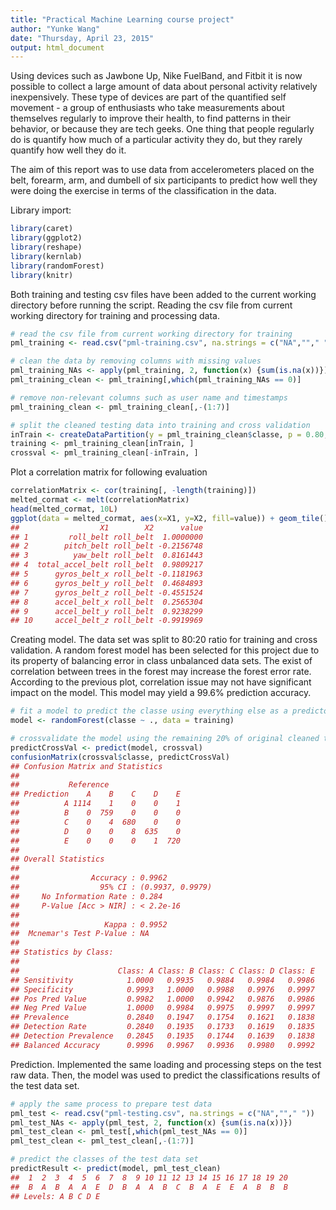```yaml
---
title: "Practical Machine Learning course project"
author: "Yunke Wang"
date: "Thursday, April 23, 2015"
output: html_document
---
```


Using devices such as Jawbone Up, Nike FuelBand, and Fitbit it is now possible to collect a large amount of data about personal activity relatively inexpensively. These type of devices are part of the quantified self movement - a group of enthusiasts who take measurements about themselves regularly to improve their health, to find patterns in their behavior, or because they are tech geeks. One thing that people regularly do is quantify how much of a particular activity they do, but they rarely quantify how well they do it.

The aim of this report was to use data from accelerometers placed on the belt, forearm, arm, and dumbell of six participants to predict how well they were doing the exercise in terms of the classification in the data. 

Library import:

```r
library(caret)
library(ggplot2)
library(reshape)
library(kernlab)
library(randomForest)
library(knitr)
```

Both training and testing csv files have been added to the current working directory before running the script. Reading the csv file from current working directory for training and processing data.

```r
# read the csv file from current working directory for training 
pml_training <- read.csv("pml-training.csv", na.strings = c("NA",""," "))

# clean the data by removing columns with missing values
pml_training_NAs <- apply(pml_training, 2, function(x) {sum(is.na(x))})
pml_training_clean <- pml_training[,which(pml_training_NAs == 0)]

# remove non-relevant columns such as user name and timestamps
pml_training_clean <- pml_training_clean[,-(1:7)]

# split the cleaned testing data into training and cross validation
inTrain <- createDataPartition(y = pml_training_clean$classe, p = 0.80, list = FALSE)
training <- pml_training_clean[inTrain, ]
crossval <- pml_training_clean[-inTrain, ]
```

Plot a correlation matrix for following evaluation

```r
correlationMatrix <- cor(training[, -length(training)])
melted_cormat <- melt(correlationMatrix)
head(melted_cormat, 10L)
ggplot(data = melted_cormat, aes(x=X1, y=X2, fill=value)) + geom_tile()
##                  X1        X2      value
## 1         roll_belt roll_belt  1.0000000
## 2        pitch_belt roll_belt -0.2156748
## 3          yaw_belt roll_belt  0.8161443
## 4  total_accel_belt roll_belt  0.9809217
## 5      gyros_belt_x roll_belt -0.1181963
## 6      gyros_belt_y roll_belt  0.4684893
## 7      gyros_belt_z roll_belt -0.4551524
## 8      accel_belt_x roll_belt  0.2565304
## 9      accel_belt_y roll_belt  0.9238299
## 10     accel_belt_z roll_belt -0.9919969
```

Creating model. The data set was split to 80:20 ratio for training and cross validation. A random forest model has been selected for this project due to its property of balancing error in class unbalanced data sets. The exist of correlation between trees in the forest may increase the forest error rate.  According to the previous plot, correlation issue may not have significant impact on the model. This model may yield a 99.6% prediction accuracy.

```r
# fit a model to predict the classe using everything else as a predictor
model <- randomForest(classe ~ ., data = training)

# crossvalidate the model using the remaining 20% of original cleaned training data
predictCrossVal <- predict(model, crossval)
confusionMatrix(crossval$classe, predictCrossVal)
## Confusion Matrix and Statistics
## 
##           Reference
## Prediction    A    B    C    D    E
##          A 1114    1    0    0    1
##          B    0  759    0    0    0
##          C    0    4  680    0    0
##          D    0    0    8  635    0
##          E    0    0    0    1  720
## 
## Overall Statistics
##                                           
##                Accuracy : 0.9962          
##                  95% CI : (0.9937, 0.9979)
##     No Information Rate : 0.284           
##     P-Value [Acc > NIR] : < 2.2e-16       
##                                           
##                   Kappa : 0.9952          
##  Mcnemar's Test P-Value : NA              
## 
## Statistics by Class:
## 
##                      Class: A Class: B Class: C Class: D Class: E
## Sensitivity            1.0000   0.9935   0.9884   0.9984   0.9986
## Specificity            0.9993   1.0000   0.9988   0.9976   0.9997
## Pos Pred Value         0.9982   1.0000   0.9942   0.9876   0.9986
## Neg Pred Value         1.0000   0.9984   0.9975   0.9997   0.9997
## Prevalence             0.2840   0.1947   0.1754   0.1621   0.1838
## Detection Rate         0.2840   0.1935   0.1733   0.1619   0.1835
## Detection Prevalence   0.2845   0.1935   0.1744   0.1639   0.1838
## Balanced Accuracy      0.9996   0.9967   0.9936   0.9980   0.9992
```

Prediction. Implemented the same loading and processing steps on the test raw data. Then, the model was used to predict the classifications results of the test data set. 

```r
# apply the same process to prepare test data
pml_test <- read.csv("pml-testing.csv", na.strings = c("NA",""," "))
pml_test_NAs <- apply(pml_test, 2, function(x) {sum(is.na(x))})
pml_test_clean <- pml_test[,which(pml_test_NAs == 0)]
pml_test_clean <- pml_test_clean[,-(1:7)]

# predict the classes of the test data set
predictResult <- predict(model, pml_test_clean)
##  1  2  3  4  5  6  7  8  9 10 11 12 13 14 15 16 17 18 19 20 
##  B  A  B  A  A  E  D  B  A  A  B  C  B  A  E  E  A  B  B  B 
## Levels: A B C D E
```
